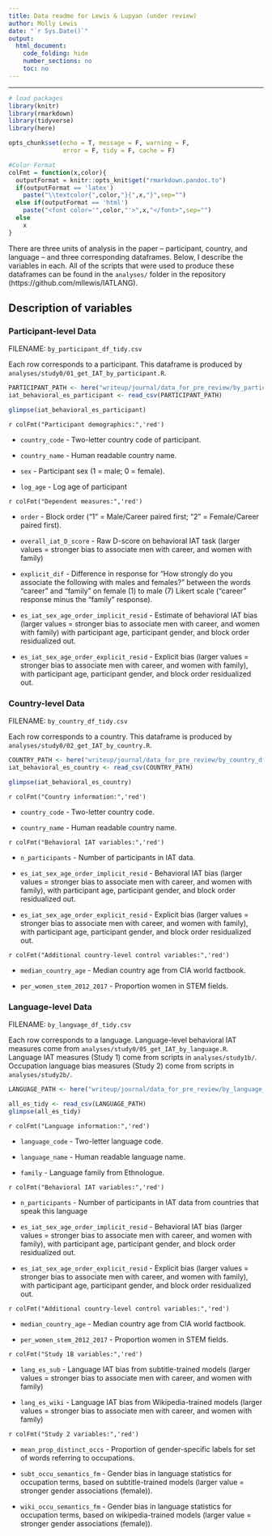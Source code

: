 ```yaml
---
title: Data readme for Lewis & Lupyan (under review)
author: Molly Lewis 
date: "`r Sys.Date()`"
output: 
  html_document:
    code_folding: hide
    number_sections: no
    toc: no
---
```

  
******

```r

# load packages
library(knitr)
library(rmarkdown)
library(tidyverse)
library(here)

opts_chunk$set(echo = T, message = F, warning = F, 
               error = F, tidy = F, cache = F)

#Color Format
colFmt = function(x,color){
  outputFormat = knitr::opts_knit$get("rmarkdown.pandoc.to")
  if(outputFormat == 'latex')
    paste("\\textcolor{",color,"}{",x,"}",sep="")
  else if(outputFormat == 'html')
    paste("<font color='",color,"'>",x,"</font>",sep="")
  else
    x
}
```

There are three units of analysis in the paper -- participant, country, and language -- and three corresponding dataframes. Below, I describe the variables in each. All of the scripts that were used to produce these dataframes  can be found in the `analyses/` folder in the repository (https://github.com/mllewis/IATLANG).
  
## Description of variables{.tabset}
### Participant-level Data

FILENAME: `by_participant_df_tidy.csv`

Each row corresponds to a participant. This dataframe is produced by `analyses/study0/01_get_IAT_by_participant.R`.
```r
PARTICIPANT_PATH <- here("writeup/journal/data_for_pre_review/by_participant_df_tidy.csv")
iat_behavioral_es_participant <- read_csv(PARTICIPANT_PATH)

glimpse(iat_behavioral_es_participant)
```

`r colFmt("Participant demographics:",'red')`

  * `country_code` -  Two-letter country code of participant.
  
  * `country_name` - Human readable country name.
  
  * `sex` - Participant sex (1 = male; 0 = female).
  
  * `log_age` - Log age of participant

`r colFmt("Dependent measures:",'red')`

  * `order` - Block order ("1" = Male/Career paired first; "2" =  Female/Career paired first). 

  * `overall_iat_D_score` - Raw D-score on behavioral IAT task (larger values = stronger bias to associate men with career, and women with family)
  
  * `explicit_dif` - Difference in response for “How strongly do you associate the following with males and females?” between  the words “career” and “family" on female (1) to male (7)  Likert scale ("career" response minus the "family" response). 
  
   * `es_iat_sex_age_order_implicit_resid` - Estimate of behavioral IAT bias (larger values = stronger bias to associate men with career, and women with family) with participant age, participant gender, and block order residualized out.
  
  * `es_iat_sex_age_order_explicit_resid` -  Explicit bias (larger values = stronger bias to associate men with career, and women with family), with participant age, participant gender, and block order residualized out.
    
### Country-level Data
FILENAME: `by_country_df_tidy.csv`


Each row corresponds to a country. This dataframe is produced by `analyses/study0/02_get_IAT_by_country.R`.
```r
COUNTRY_PATH <- here("writeup/journal/data_for_pre_review/by_country_df_tidy.csv")
iat_behavioral_es_country <- read_csv(COUNTRY_PATH)

glimpse(iat_behavioral_es_country)
```

`r colFmt("Country information:",'red')`

  * `country_code` -  Two-letter country code.
  
  * `country_name` - Human readable country name.
  
`r colFmt("Behavioral IAT variables:",'red')`

  * `n_participants` - Number of participants in IAT data.

   * `es_iat_sex_age_order_implicit_resid` - Behavioral IAT bias (larger values = stronger bias to associate men with career, and women with family), with participant age, participant gender, and block order residualized out.
  
  * `es_iat_sex_age_order_explicit_resid` -  Explicit bias (larger values = stronger bias to associate men with career, and women with family), with participant age, participant gender, and block order residualized out.
    
`r colFmt("Additional country-level control variables:",'red')`

  * `median_country_age` - Median country age from CIA world factbook. 
  
  * `per_women_stem_2012_2017` - Proportion women in STEM fields.

  


### Language-level Data

FILENAME: `by_language_df_tidy.csv`

Each row corresponds to a language.  Language-level behavioral IAT measures come from `analyses/study0/05_get_IAT_by_language.R`. Language IAT measures (Study 1) come from scripts in `analyses/study1b/`. Occupation language bias measures (Study 2) come from scripts in `analyses/study2b/`.

```r
LANGUAGE_PATH <- here("writeup/journal/data_for_pre_review/by_language_df_tidy.csv")

all_es_tidy <- read_csv(LANGUAGE_PATH)
glimpse(all_es_tidy)
```

`r colFmt("Language information:",'red')`


  * `language_code` -  Two-letter language code.
  
  * `language_name` - Human readable language name.
  
  * `family` - Language family from Ethnologue. 
  
  
`r colFmt("Behavioral IAT variables:",'red')`

  * `n_participants` - Number of participants in IAT data from countries that speak this language 
  
  * `es_iat_sex_age_order_implicit_resid` - Behavioral IAT bias (larger values = stronger bias to associate men with career, and women with family), with participant age, participant gender, and block order residualized out.
  
  * `es_iat_sex_age_order_explicit_resid` -  Explicit bias (larger values = stronger bias to associate men with career, and women with family), with participant age, participant gender, and block order residualized out.
 
`r colFmt("Additional country-level control variables:",'red')`

  * `median_country_age` - Median country age from CIA world factbook.
  
  * `per_women_stem_2012_2017` - Proportion women in STEM fields.

`r colFmt("Study 1B variables:",'red')`

  * `lang_es_sub` - Language IAT bias from subtitle-trained models (larger values = stronger bias to associate men with career, and women with family)
  
  * `lang_es_wiki` - Language IAT bias from Wikipedia-trained models (larger values = stronger bias to associate men with career, and women with family)
  
`r colFmt("Study 2 variables:",'red')`

* `mean_prop_distinct_occs` - Proportion of gender-specific labels for set of words referring to occupations.

* `subt_occu_semantics_fm` -  Gender bias in language statistics for occupation terms, based on subtitle-trained models  (larger value = stronger gender associations (female)).

* `wiki_occu_semantics_fm` - Gender bias in language statistics for occupation terms, based on wikipedia-trained models  (larger value = stronger gender associations (female)).

